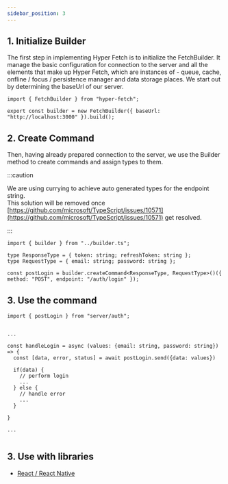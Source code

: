 ```yaml
---
sidebar_position: 3
---
```


## 1. Initialize Builder

The first step in implementing Hyper Fetch is to initialize the FetchBuilder. It manage the basic configuration for
connection to the server and all the elements that make up Hyper Fetch, which are instances of - queue, cache, onfline /
focus / persistence manager and data storage places. We start out by determining the baseUrl of our server.

```tsx title="/src/server/builder.ts"
import { FetchBuilder } from "hyper-fetch";

export const builder = new FetchBuilder({ baseUrl: "http://localhost:3000" }).build();
```

## 2. Create Command

Then, having already prepared connection to the server, we use the Builder method to create commands and assign types to
them.

:::caution

We are using currying to achieve auto generated types for the endpoint string. <br /> This solution will be removed once
[https://github.com/microsoft/TypeScript/issues/10571](https://github.com/microsoft/TypeScript/issues/10571) get
resolved.

:::

```tsx title="/src/server/auth/auth.ts"
import { builder } from "../builder.ts";

type ResponseType = { token: string; refreshToken: string };
type RequestType = { email: string; password: string };

const postLogin = builder.createCommand<ResponseType, RequestType>()({ method: "POST", endpoint: "/auth/login" });
```

## 3. Use the command

```tsx
import { postLogin } from "server/auth";


...

const handleLogin = async (values: {email: string, password: string}) => {
  const [data, error, status] = await postLogin.send({data: values})

  if(data) {
    // perform login
    ...
  } else {
    // handle error
    ...
  }

}

...


```

## 3. Use with libraries

- [React / React Native](/docs/next/React/Overview)
